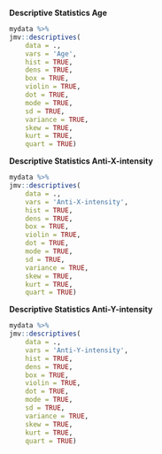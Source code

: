 **Descriptive Statistics Age** 

```r
mydata %>% 
jmv::descriptives(
    data = .,
    vars = 'Age',
    hist = TRUE,
    dens = TRUE,
    box = TRUE,
    violin = TRUE,
    dot = TRUE,
    mode = TRUE,
    sd = TRUE,
    variance = TRUE,
    skew = TRUE,
    kurt = TRUE,
    quart = TRUE)
```

\pagebreak

**Descriptive Statistics Anti-X-intensity** 

```r
mydata %>% 
jmv::descriptives(
    data = .,
    vars = 'Anti-X-intensity',
    hist = TRUE,
    dens = TRUE,
    box = TRUE,
    violin = TRUE,
    dot = TRUE,
    mode = TRUE,
    sd = TRUE,
    variance = TRUE,
    skew = TRUE,
    kurt = TRUE,
    quart = TRUE)
```

\pagebreak

**Descriptive Statistics Anti-Y-intensity** 

```r
mydata %>% 
jmv::descriptives(
    data = .,
    vars = 'Anti-Y-intensity',
    hist = TRUE,
    dens = TRUE,
    box = TRUE,
    violin = TRUE,
    dot = TRUE,
    mode = TRUE,
    sd = TRUE,
    variance = TRUE,
    skew = TRUE,
    kurt = TRUE,
    quart = TRUE)
```

\pagebreak

